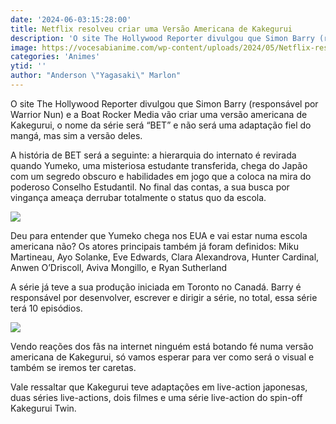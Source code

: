 ```yaml
---
date: '2024-06-03:15:28:00'
title: Netflix resolveu criar uma Versão Americana de Kakegurui
description: 'O site The Hollywood Reporter divulgou que Simon Barry (responsável por Warrior Nun) e a Boat Rocker Media vão criar uma versão americana de Kakegurui, o nome da série será “BET” e não será uma adaptação fiel do mangá, mas sim a versão deles.'
image: https://vocesabianime.com/wp-content/uploads/2024/05/Netflix-resolveu-criar-uma-Versao-Americana-de-Kakegurui.jpg
categories: 'Animes'
ytid: ''
author: "Anderson \"Yagasaki\" Marlon"
---
```


O site The Hollywood Reporter divulgou que Simon Barry (responsável por Warrior Nun) e a Boat Rocker Media vão criar uma versão americana de Kakegurui, o nome da série será “BET” e não será uma adaptação fiel do mangá, mas sim a versão deles.

A história de BET será a seguinte: a hierarquia do internato é revirada quando Yumeko, uma misteriosa estudante transferida, chega do Japão com um segredo obscuro e habilidades em jogo que a coloca na mira do poderoso Conselho Estudantil. No final das contas, a sua busca por vingança ameaça derrubar totalmente o status quo da escola.

![](https://vocesabianime.com/wp-content/uploads/2022/02/Kakegurui-rostos-2-1000x558.webp)

Deu para entender que Yumeko chega nos EUA e vai estar numa escola americana não? Os atores principais também já foram definidos: Miku Martineau, Ayo Solanke, Eve Edwards, Clara Alexandrova, Hunter Cardinal, Anwen O’Driscoll, Aviva Mongillo, e Ryan Sutherland

A série já teve a sua produção iniciada em Toronto no Canadá. Barry é responsável por desenvolver, escrever e dirigir a série, no total, essa série terá 10 episódios.

![](https://vocesabianime.com/wp-content/uploads/2024/05/netflix-decide-estragar-kakegurui-com-versao-americana.webp)

Vendo reações dos fãs na internet ninguém está botando fé numa versão americana de Kakegurui, só vamos esperar para ver como será o visual e também se iremos ter caretas.

Vale ressaltar que Kakegurui teve adaptações em live-action japonesas, duas séries live-actions, dois filmes e uma série live-action do spin-off Kakegurui Twin.
